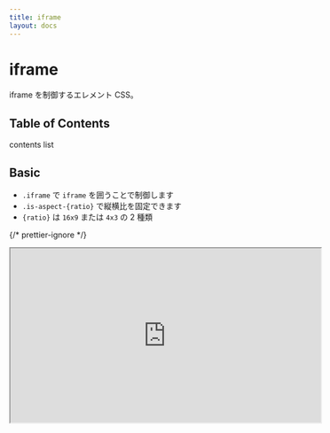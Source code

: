 ```yaml
---
title: iframe
layout: docs
---
```


# iframe

iframe を制御するエレメント CSS。

## Table of Contents

contents list

## Basic

- `.iframe` で `iframe` を囲うことで制御します
- `.is-aspect-{ratio}` で縦横比を固定できます
- `{ratio}` は `16x9` または `4x3` の 2 種類

{/* prettier-ignore */}
<div className="docs-preview">
  <div className="box is-space-md">
    <div className="iframe is-aspect-16x9">
      <iframe width="560" height="315" src="https://www.youtube.com/embed/llQkSr6fzXg" allow="accelerometer; autoplay; encrypted-media; gyroscope; picture-in-picture" allowFullScreen />
    </div>
    <div className="iframe is-aspect-4x3">
      <iframe width="560" height="315" src="https://www.youtube.com/embed/llQkSr6fzXg" allow="accelerometer; autoplay; encrypted-media; gyroscope; picture-in-picture" allowFullScreen />
    </div>
  </div>
</div>

{/* prettier-ignore */}
```html
<div className="iframe is-aspect-16x9">
  <iframe width="560" height="315" src="https://www.youtube.com/embed/llQkSr6fzXg" allow="accelerometer; autoplay; encrypted-media; gyroscope; picture-in-picture" allowFullScreen>
</div>

<div className="iframe is-aspect-4x3">
  <iframe width="560" height="315" src="https://www.youtube.com/embed/llQkSr6fzXg" allow="accelerometer; autoplay; encrypted-media; gyroscope; picture-in-picture" allowFullScreen>
</div>
```

## Variables

上書きできる変数は以下の通りです。

```css
/* None */
```

## Import

PostCSS で読み込む場合の各パスは以下となります。

```css
@import "musubii/src/elements/iframe/main.css";
```
